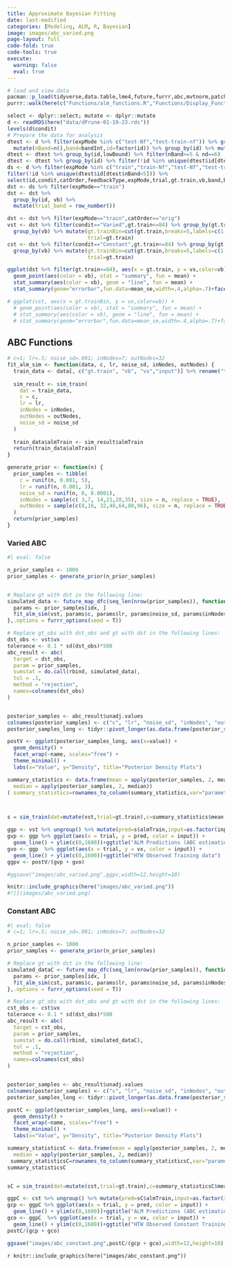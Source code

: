 ```yaml
---
title: Approximate Bayesian Fitting
date: last-modified
categories: [Modeling, ALM, R, Bayesian]
image: images/abc_varied.png
page-layout: full
code-fold: true
code-tools: true
execute: 
  warning: false
  eval: true
---
```




```r
# load and view data
pacman::p_load(tidyverse,data.table,lme4,future,furrr,abc,mvtnorm,patchwork,here)
purrr::walk(here(c("Functions/alm_functions.R","Functions/Display_Functions.R","Functions/Noisy_Functions.R")),source)

select <- dplyr::select; mutate <- dplyr::mutate 
d <- readRDS(here("data/dPrune-01-19-23.rds"))
levels(d$condit)
# Prepare the data for analysis
dtest <- d %>% filter(expMode %in% c("test-Nf","test-train-nf")) %>% group_by(id,lowBound) %>% 
  mutate(nBand=n(),band=bandInt,id=factor(id)) %>% group_by(id) %>% mutate(nd=n_distinct(lowBound))
dtest <- dtest %>% group_by(id,lowBound) %>% filter(nBand>=5 & nd==6)
dtest <- dtest %>% group_by(id) %>% filter(!id %in% unique(dtest$id[dtest$nBand<5]))
ds <- d %>% filter(expMode %in% c("train","train-Nf","test-Nf","test-train-nf")) %>% 
filter(!id %in% unique(dtest$id[dtest$nBand<5])) %>% 
select(id,condit,catOrder,feedbackType,expMode,trial,gt.train,vb,band,bandInt,lowBound,highBound,input,vx,dist,vxb) 
dst <- ds %>% filter(expMode=="train")
dst <- dst %>%
  group_by(id, vb) %>%
  mutate(trial_band = row_number())
```

```r
dst <- dst %>% filter(expMode=="train",catOrder=="orig")
vst <- dst %>% filter(condit=="Varied",gt.train<=84) %>% group_by(gt.train,vb,input) %>% summarise(sdVx=sd(vx),vx=mean(vx),sdDist=sd(dist),dist=mean(dist)) %>% 
  group_by(vb) %>% mutate(gt.trainBin=cut(gt.train,breaks=5,labels=c(1:5)),
                          trial=gt.train) 
cst <- dst %>% filter(condit=="Constant",gt.train<=84) %>% group_by(gt.train,vb,input) %>% summarise(sdVx=sd(vx),vx=mean(vx),sdDist=sd(dist),dist=mean(dist)) %>% 
  group_by(vb) %>% mutate(gt.trainBin=cut(gt.train,breaks=5,labels=c(1:5)),
                          trial=gt.train) 

ggplot(dst %>% filter(gt.train<=84), aes(x = gt.train, y = vx,color=vb)) +
  geom_point(aes(color = vb), stat = "summary", fun = mean) + 
  stat_summary(aes(color = vb), geom = "line", fun = mean) +
  stat_summary(geom="errorbar",fun.data=mean_se,width=.4,alpha=.7)+facet_wrap(~condit)

# ggplot(vst, aes(x = gt.trainBin, y = vx,color=vb)) +
  # geom_point(aes(color = vb), stat = "summary", fun = mean) + 
  # stat_summary(aes(color = vb), geom = "line", fun = mean) +
  # stat_summary(geom="errorbar",fun.data=mean_se,width=.4,alpha=.7)+facet_wrap(~condit)

```


## ABC Functions
```r
# c=1; lr=.5; noise_sd=.001; inNodes=7; outNodes=32
fit_alm_sim <- function(data, c, lr, noise_sd, inNodes, outNodes) {
  train_data <- data[, c("gt.train", "vb", "vx","input")] %>% rename("trial" = gt.train)
  
  sim_result <- sim_train(
    dat = train_data,
    c = c,
    lr = lr,
    inNodes = inNodes,
    outNodes = outNodes,
    noise_sd = noise_sd
  )
  
  train_data$almTrain <- sim_result$almTrain
  return(train_data$almTrain)
}

generate_prior <- function(n) {
  prior_samples <- tibble(
    c = runif(n, 0.001, 5),
    lr = runif(n, 0.001, 3),
    noise_sd = runif(n, 0, 0.0001),
    inNodes = sample(c( 3,7, 14,21,28,35), size = n, replace = TRUE),
    outNodes = sample(c(8,16, 32,48,64,80,96), size = n, replace = TRUE)
  )
  return(prior_samples)
}

```



### Varied ABC
```r
#| eval: false

n_prior_samples <- 1000
prior_samples <- generate_prior(n_prior_samples)


# Replace gt with dst in the following line:
simulated_data <- future_map_dfc(seq_len(nrow(prior_samples)), function(idx) {
  params <- prior_samples[idx, ]
  fit_alm_sim(vst, params$c, params$lr, params$noise_sd, params$inNodes, params$outNodes)
},.options = furrr_options(seed = T))

# Replace gt_obs with dst_obs and gt with dst in the following lines:
dst_obs <- vst$vx
tolerance <- 0.1 * sd(dst_obs)*500
abc_result <- abc(
  target = dst_obs,
  param = prior_samples,
  sumstat = do.call(rbind, simulated_data),
  tol = .1,
  method = "rejection",
  names=colnames(dst_obs)
)


posterior_samples <- abc_result$unadj.values
colnames(posterior_samples) <- c("c", "lr", "noise_sd", "inNodes", "outNodes")
posterior_samples_long <- tidyr::pivot_longer(as.data.frame(posterior_samples), everything())

postV <- ggplot(posterior_samples_long, aes(x=value)) +
  geom_density() +
  facet_wrap(~name, scales="free") +
  theme_minimal() +
  labs(x="Value", y="Density", title="Posterior Density Plots")

summary_statistics <- data.frame(mean = apply(posterior_samples, 2, mean),
  median = apply(posterior_samples, 2, median))
( summary_statistics=rownames_to_column(summary_statistics,var="parameter") )



s = sim_train(dat=mutate(vst,trial=gt.train),c=summary_statistics$mean[1],lr=summary_statistics$mean[2],inNodes=summary_statistics$mean[4],outNodes=summary_statistics$mean[5],noise_sd=summary_statistics$mean[3])

ggp <- vst %>% ungroup() %>% mutate(pred=s$almTrain,input=as.factor(input))
gvp <- ggp %>% ggplot(aes(x = trial, y = pred, color = input)) +
  geom_line() + ylim(c(0,1600))+ggtitle("ALM Predictions (ABC estimation)")
gvo <- ggp  %>% ggplot(aes(x = trial, y = vx, color = input)) +
  geom_line() + ylim(c(0,1600))+ggtitle("HTW Observed Training data")
ggpv <- postV/(gvp + gvo)

#ggsave("images/abc_varied.png",ggpv,width=12,height=10)

```




```r
knitr::include_graphics(here("images/abc_varied.png"))
#![](images/abc_varied.png)
```






### Constant ABC
```r
#| eval: false
# c=1; lr=.5; noise_sd=.001; inNodes=7; outNodes=32

n_prior_samples <- 1000
prior_samples <- generate_prior(n_prior_samples)

# Replace gt with dst in the following line:
simulated_dataC <- future_map_dfc(seq_len(nrow(prior_samples)), function(idx) {
  params <- prior_samples[idx, ]
  fit_alm_sim(cst, params$c, params$lr, params$noise_sd, params$inNodes, params$outNodes)
},.options = furrr_options(seed = T))

# Replace gt_obs with dst_obs and gt with dst in the following lines:
cst_obs <- cst$vx
tolerance <- 0.1 * sd(dst_obs)*500
abc_result <- abc(
  target = cst_obs,
  param = prior_samples,
  sumstat = do.call(rbind, simulated_dataC),
  tol = .1,
  method = "rejection",
  names=colnames(cst_obs)
)


posterior_samples <- abc_result$unadj.values
colnames(posterior_samples) <- c("c", "lr", "noise_sd", "inNodes", "outNodes")
posterior_samples_long <- tidyr::pivot_longer(as.data.frame(posterior_samples), everything())

postC <- ggplot(posterior_samples_long, aes(x=value)) +
  geom_density() +
  facet_wrap(~name, scales="free") +
  theme_minimal() +
  labs(x="Value", y="Density", title="Posterior Density Plots")

summary_statisticsC <- data.frame(mean = apply(posterior_samples, 2, mean),
  median = apply(posterior_samples, 2, median))
 summary_statisticsC=rownames_to_column(summary_statisticsC,var="parameter") 
summary_statisticsC


sC = sim_train(dat=mutate(cst,trial=gt.train),c=summary_statisticsC$mean[1],lr=summary_statisticsC$mean[2],inNodes=summary_statisticsC$mean[4],outNodes=summary_statisticsC$mean[5],noise_sd=summary_statisticsC$mean[3])

ggpC <- cst %>% ungroup() %>% mutate(pred=sC$almTrain,input=as.factor(input))
gcp <- ggpC %>% ggplot(aes(x = trial, y = pred, color = input)) +
  geom_line() + ylim(c(0,1600))+ggtitle("ALM Predictions (ABC estimation)")
gco <- ggpC  %>% ggplot(aes(x = trial, y = vx, color = input)) +
  geom_line() + ylim(c(0,1600))+ggtitle("HTW Observed Constant Training data")
postC/(gcp + gco)

ggsave("images/abc_constant.png",postC/(gcp + gco),width=12,height=10)

```


`r knitr::include_graphics(here("images/abc_constant.png"))`






